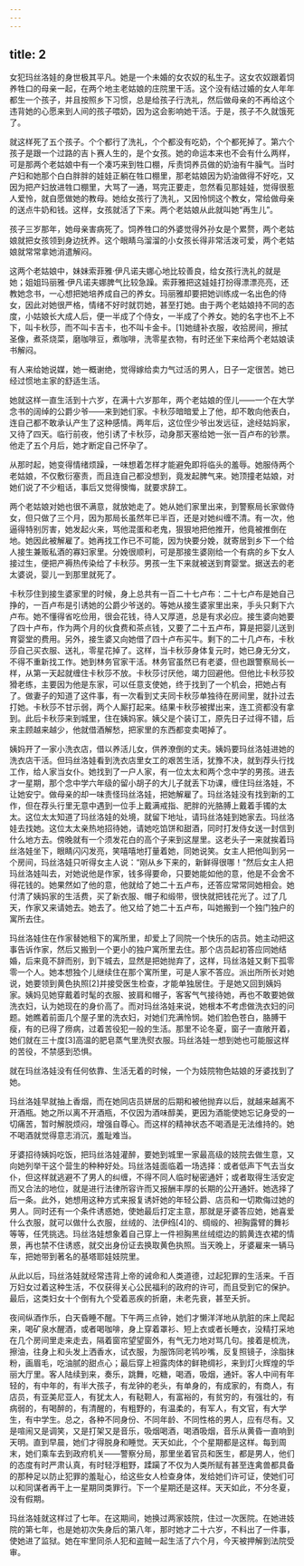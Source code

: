 ```yaml
---
---
---
```

title: 2
---




女犯玛丝洛娃的身世极其平凡。她是一个未婚的女农奴的私生子。这女农奴跟着饲养牲口的母亲一起，在两个地主老姑娘的庄院里干活。这个没有结过婚的女人年年都生一个孩子，并且按照乡下习惯，总是给孩子行洗礼，然后做母亲的不再给这个违背她的心愿来到人间的孩子喂奶，因为这会影响她干活。于是，孩子不久就饿死了。

就这样死了五个孩子。个个都行了洗礼，个个都没有吃奶，个个都死掉了。第六个孩子是跟一个过路的吉卜赛人生的，是个女孩。她的命运本来也不会有什么两样，可是那两个老姑娘中有一个凑巧来到牲口棚，斥责饲养员做的奶油有牛臊气。当时产妇和她那个白白胖胖的娃娃正躺在牲口棚里，那老姑娘因为奶油做得不好吃，又因为把产妇放进牲口棚里，大骂了一通，骂完正要走，忽然看见那娃娃，觉得很惹人爱怜，就自愿做她的教母。她给女孩行了洗礼，又因怜悯这个教女，常给做母亲的送点牛奶和钱。这样，女孩就活了下来。两个老姑娘从此就叫她“再生儿”。

孩子三岁那年，她母亲害病死了。饲养牲口的外婆觉得外孙女是个累赘，两个老姑娘就把女孩领到身边抚养。这个眼睛乌溜溜的小女孩长得非常活泼可爱，两个老姑娘就常常拿她消遣解闷。

这两个老姑娘中，妹妹索菲雅·伊凡诺夫娜心地比较善良，给女孩行洗礼的就是她；姐姐玛丽雅·伊凡诺夫娜脾气比较急躁。索菲雅把这娃娃打扮得漂漂亮亮，还教她念书，一心想把她培养成自己的养女。玛丽雅却要把她训练成一名出色的侍女，因此对她很严格，情绪不好时就罚她，甚至打她。由于两个老姑娘持不同的态度，小姑娘长大成人后，便一半成了个侍女，一半成了个养女。她的名字也不上不下，叫卡秋莎，而不叫卡吉卡，也不叫卡金卡。[1]她缝补衣服，收拾房间，擦拭圣像，煮茶烧菜，磨咖啡豆，煮咖啡，洗零星衣物，有时还坐下来给两个老姑娘读书解闷。

有人来给她说媒，她一概谢绝，觉得嫁给卖力气过活的男人，日子一定很苦。她已经过惯地主家的舒适生活。

她就这样一直生活到十六岁，在满十六岁那年，两个老姑娘的侄儿——一个在大学念书的阔绰的公爵少爷——来到她们家。卡秋莎暗暗爱上了他，却不敢向他表白，连自己都不敢承认产生了这种感情。两年后，这位侄少爷出发远征，途经姑妈家，又待了四天。临行前夜，他引诱了卡秋莎，动身那天塞给她一张一百卢布的钞票。他走了五个月后，她才断定自己怀孕了。

从那时起，她变得情绪烦躁，一味想着怎样才能避免即将临头的羞辱。她服侍两个老姑娘，不仅敷衍塞责，而且连自己都没想到，竟发起脾气来。她顶撞老姑娘，对她们说了不少粗话，事后又觉得懊悔，就要求辞工。

两个老姑娘对她也很不满意，就放她走了。她从她们家里出来，到警察局长家做侍女，但只做了三个月，因为那局长虽然年已半百，还是对她纠缠不清。有一次，他逼得特别厉害，她发起火来，骂他混蛋和老鬼，狠狠地把他推开，他竟被推倒在地。她因此被解雇了。她再找工作已不可能，因为快要分娩，就寄居到乡下一个给人接生兼贩私酒的寡妇家里。分娩很顺利，可是那接生婆刚给一个有病的乡下女人接过生，便把产褥热传染给了卡秋莎。男孩一生下来就被送到育婴堂。据送去的老太婆说，婴儿一到那里就死了。

卡秋莎住到接生婆家里的时候，身上总共有一百二十七卢布：二十七卢布是她自己挣的，一百卢布是引诱她的公爵少爷送的。等她从接生婆家里出来，手头只剩下六卢布。她不懂得省吃俭用，很会花钱，待人又厚道，总是有求必应。接生婆向她要了四十卢布，作为两个月的伙食费和茶点钱，又要了二十五卢布，算是把婴儿送到育婴堂的费用。另外，接生婆又向她借了四十卢布买牛。剩下的二十几卢布，卡秋莎自己买衣服、送礼，零星花掉了。这样，当卡秋莎身体复元时，她已身无分文，不得不重新找工作。她到林务官家干活。林务官虽然已有老婆，但也跟警察局长一样，从第一天起就缠住卡秋莎不放。卡秋莎讨厌他，竭力回避他。但他比卡秋莎狡猾老练，主要因为他是东家，可以任意支使她，终于找到了一个机会，把她占有了。做妻子的知道了这件事，有一次看到丈夫同卡秋莎单独待在房间里，就扑过去打她。卡秋莎不甘示弱，两个人厮打起来。结果卡秋莎被撵出来，连工资都没有拿到。此后卡秋莎来到城里，住在姨妈家。姨父是个装订工，原先日子过得不错，后来主顾越来越少，他就借酒解愁，把家里的东西都变卖喝掉了。

姨妈开了一家小洗衣店，借以养活儿女，供养潦倒的丈夫。姨妈要玛丝洛娃进她的洗衣店干活。但玛丝洛娃看到洗衣店里女工的艰苦生活，犹豫不决，就到荐头行找工作，给人家当女仆。她找到了一户人家，有一位太太和两个念中学的男孩。进去才一星期，那个念中学六年级的留小胡子的大儿子就丢下功课，缠住玛丝洛娃，不让她安宁。做母亲的却一味责怪玛丝洛娃，把她解雇了。玛丝洛娃没有找到新的工作，但在荐头行里无意中遇到一位手上戴满戒指、肥胖的光胳膊上戴着手镯的太太。这位太太知道了玛丝洛娃的处境，就留下地址，请玛丝洛娃到她家去。玛丝洛娃去找她。这位太太亲热地招待她，请她吃馅饼和甜酒，同时打发侍女送一封信到什么地方去。傍晚就有一个须发花白的高个子来到这屋里。这老头子一来就挨着玛丝洛娃坐下，眼睛闪闪发亮，笑嘻嘻地打量着她，同她说笑。女主人把他叫到另一个房间，玛丝洛娃只听得女主人说：“刚从乡下来的，新鲜得很哪！”然后女主人把玛丝洛娃叫去，对她说他是作家，钱多得要命，只要她能如他的意，他是不会舍不得花钱的。她果然如了他的意，他就给了她二十五卢布，还答应常常同她相会。她付清了姨妈家的生活费，买了新衣服、帽子和缎带，很快就把钱花光了。过了几天，作家又来请她去。她去了。他又给了她二十五卢布，叫她搬到一个独门独户的寓所去住。

玛丝洛娃住在作家替她租下的寓所里，却爱上了同院一个快乐的店员。她主动把这事告诉作家，然后又搬到一个更小的独户寓所里去住。那个店员起初答应同她结婚，后来竟不辞而别，到下城去，显然是把她抛弃了，这样，玛丝洛娃又剩下孤零零一个人。她本想独个儿继续住在那个寓所里，可是人家不答应。派出所所长对她说，她要领到黄色执照[2]并接受医生检查，才能单独居住。于是她又回到姨妈家。姨妈见她穿戴着时髦的衣服、披肩和帽子，客客气气接待她，再也不敢要她做洗衣妇，认为她现在的身价高了。而对玛丝洛娃来说，她根本不考虑做洗衣妇的问题。她瞧着前面几个屋子里的洗衣妇，对她们充满怜悯。她们脸色苍白，胳膊干瘦，有的已得了痨病，过着苦役犯一般的生活。那里不论冬夏，窗子一直敞开着，她们就在三十度[3]高温的肥皂蒸气里洗熨衣服。玛丝洛娃一想到她也可能服这样的苦役，不禁感到恐惧。

就在玛丝洛娃没有任何依靠、生活无着的时候，一个为妓院物色姑娘的牙婆找到了她。

玛丝洛娃早就抽上香烟，而在她同店员姘居的后期和被他抛弃以后，就越来越离不开酒瓶。她之所以离不开酒瓶，不仅因为酒味醇美，更因为酒能使她忘记身受的一切痛苦，暂时解脱烦闷，增强自尊心。而这样的精神状态不喝酒是无法维持的。她不喝酒就觉得意志消沉，羞耻难当。

牙婆招待姨妈吃饭，把玛丝洛娃灌醉，要她到城里一家最高级的妓院去做生意，又向她列举干这个营生的种种好处。玛丝洛娃面临着一场选择：或者低声下气去当女仆，但这样就逃避不了男人的纠缠，不得不同人临时秘密通奸；或者取得生活安定而又合法的地位，就是进行法律所容许而又报酬丰厚的长期的公开通奸。她选择了后一条。此外，她想用这种方式来报复诱奸她的年轻公爵、店员和一切欺侮过她的男人。同时还有一个条件诱惑她，使她最后打定主意，那就是牙婆答应她，她喜爱什么衣服，就可以做什么衣服，丝绒的、法伊绉[4]的、绸缎的、袒胸露臂的舞衫等等，任凭挑选。玛丝洛娃想象着自己穿上一件袒胸黑丝绒绲边的鹅黄连衣裙的情景，再也禁不住诱惑，就交出身份证去换取黄色执照。当天晚上，牙婆雇来一辆马车，把她带到著名的基塔耶娃妓院里。

从此以后，玛丝洛娃就经常违背上帝的诫命和人类道德，过起犯罪的生活来。千百万妇女过着这种生活，不仅获得关心公民福利的政府的许可，而且受到它的保护。最后，这类妇女十个倒有九个受着恶疾的折磨，未老先衰，甚至夭折。

夜间纵酒作乐，白天昏睡不醒。下午两三点钟，她们才懒洋洋地从肮脏的床上爬起来，喝矿泉水醒酒，或者喝咖啡，身上穿着罩衫、短上衣或者长睡衣，没精打采地在几个房间里走来走去，隔着窗帘望望窗外，有气无力地对骂几句。接着是梳洗，擦油，往身上和头发上洒香水，试衣服，为服饰同老鸨吵嘴，反复照镜子，涂脂抹粉，画眉毛，吃油腻的甜点心；最后穿上袒露肉体的鲜艳绸衫，来到灯火辉煌的华丽大厅里。客人陆续到来，奏乐，跳舞，吃糖，喝酒，吸烟，通奸。客人中间有年轻的，有中年的，有半大孩子，有龙钟的老头，有单身的，有成家的，有商人，有店员，有亚美尼亚人，有犹太人，有鞑靼人，有富裕的，有贫穷的，有强壮的，有病弱的，有喝醉的，有清醒的，有粗野的，有温柔的，有军人，有文官，有大学生，有中学生。总之，各种不同身份、不同年龄、不同性格的男人，应有尽有。又是喧闹又是调笑，又是打架又是音乐，吸烟喝酒，喝酒吸烟，音乐从黄昏一直响到天明。直到早晨，她们才得脱身和睡觉。天天如此，个个星期都是这样。每到周末，她们乘车去到政府机关——警察分局，那里坐着官员和医生，都是男人，他们的态度有时严肃认真，有时轻浮粗野，蹂躏了不仅为人类所赋有甚至连禽兽都具备的那种足以防止犯罪的羞耻心，给这些女人检查身体，发给她们许可证，使她们可以和同谋者再干上一星期同类罪行。下一个星期还是这样。天天如此，不分冬夏，没有假期。

玛丝洛娃就这样过了七年。在这期间，她换过两家妓院，住过一次医院。在她进妓院的第七年，也是她初次失身后的第八年，那时她才二十六岁，不料出了一件事，使她进了监狱。她在牢里同杀人犯和盗贼一起生活了六个月，今天被押解到法院受审。
